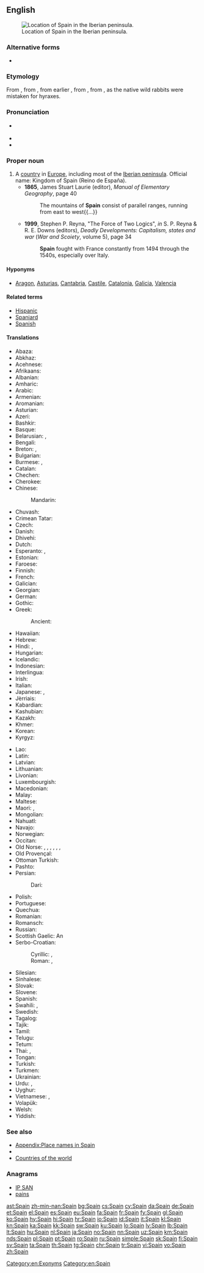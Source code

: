 {{also|spáin|spàin|'spáin}}
==English==
{{wikipedia}}
{{Wikivoyage}}
[[File:España-loc.svg|thumb|Location of Spain in the Iberian peninsula.]]

===Alternative forms===
* {{l|en|Spayen}} {{qualifier|obsolete}}

===Etymology===
From {{etyl|xno|en}} {{m|fro|Espayne}}, from {{etyl|LL.|en}} {{m|la|Spania}}, from earlier {{etyl|la|en}} {{m|la|Hispānia}}, from {{etyl|grc|en}} {{m|grc|Ἱσπανία}}, from {{etyl|phn|en}} {{m|phn|𐤀𐤉-𐤔𐤀𐤐𐤀𐤍𐤉𐤌|tr=ay-shaphanim|sc=Phnx|lit=[[hyrax]] isle}}, as the native wild rabbits were mistaken for hyraxes.

===Pronunciation===
* {{a|UK|US}} {{IPA|/speɪn/|lang=en}}
* {{audio|en-us-Spain.ogg|Audio (US)|lang=en}}
* {{rhymes|eɪn|lang=en}}

===Proper noun===
{{en-proper noun}}

# A [[country]] in [[Europe]], including most of the [[Iberian peninsula]]. Official name: Kingdom of Spain (Reino de España).
#* '''1865''', James Stuart Laurie (editor), ''Manual of Elementary Geography'', page 40
#*: The mountains of '''Spain''' consist of parallel ranges, running from east to west{{...}}
#* '''1999''', Stephen P. Reyna, "The Force of Two Logics", ''in'' S. P. Reyna & R. E. Downs (editors), ''Deadly Developments: Capitalism, states and war'' (''War and Scoiety'', volume 5), page 34
#*: '''Spain''' fought with France constantly from 1494 through the 1540s, especially over Italy.

====Hyponyms====
* {{sense|country}} [[Aragon]], [[Asturias]], [[Cantabria]], [[Castile]], [[Catalonia]], [[Galicia]], [[Valencia]]

====Related terms====
* [[Hispanic]]
* [[Spaniard]]
* [[Spanish]]

====Translations====
{{trans-top|country in Europe}}
* Abaza: {{t|abq|Испания}}
* Abkhaz: {{t|ab|Еспаниа}}
* Acehnese: {{t|ace|Seupanyo}}
* Afrikaans: {{t+|af|Spanje}}
* Albanian: {{t+|sq|Spanja}}
* Amharic: {{t|am|ስጳንያ|sc=Ethi}}
* Arabic: {{t+|ar|إسبانية|f|tr='isbánya}}
* Armenian: {{t+|hy|Իսպանիա}}
* Aromanian: {{t|rup|Ispania}}
* Asturian: {{t+|ast|España|f}}
* Azeri: {{t+|az|İspaniya}}
* Bashkir: {{t|ba|Испания}}
* Basque: {{t+|eu|Espainia}}
* Belarusian: {{t|be|Іспа́нія|f}}, {{t|be|Гішпа́нія|f}} {{qualifier|Taraškevica orthography}}
* Bengali: {{t|bn|স্পেন|tr=spen|sc=Beng}}
* Breton: {{t+|br|Spagn}}, {{t+|br|Bro-Spagn}}
* Bulgarian: {{t+|bg|Испа́ния|f}}
* Burmese: {{t|my|စပိန်နိုင်ငံ|sc=Mymr}}, {{t|my|စပိန်|sc=Mymr}}
* Catalan: {{t+|ca|Espanya|f}}
* Chechen: {{t|ce|Испани}}
* Cherokee: {{t|chr|ᏍᏆᏂᏱ|tr=Squaniyi|sc=Cher}}
* Chinese:
*: Mandarin: {{t+|cmn|西班牙|tr=Xībānyă|sc=Hani}}
* Chuvash: {{t|cv|Испани}}
* Crimean Tatar: {{t|crh|İspaniya}}
* Czech: {{t+|cs|Španělsko|n}}
* Danish: {{t+|da|Spanien}}
* Dhivehi: {{t|dv|ސްޕެއިން}}
* Dutch: {{t+|nl|Spanje}}
* Esperanto: {{t+|eo|Hispanio}}, {{t|eo|Hispanujo}}
* Estonian: {{t+|et|Hispaania}}
* Faroese: {{t|fo|Spania|n}}
* Finnish: {{t+|fi|Espanja}}
* French: {{t+|fr|Espagne|f}}
* Galician: {{t+|gl|España|f}}
* Georgian: {{t+|ka|ესპანეთი|sc=Geor}}
* German: {{t+|de|Spanien|n}}
* Gothic: {{t|got|𐌷𐌴𐌹𐍃𐍀𐌰𐌽𐌾𐌰|m|tr=Heispanja|sc=Goth}}
* Greek: {{t+|el|Ισπανία|f}}
*: Ancient: {{t|grc|Ἱσπανία|f|tr=Hispanía|sc=polytonic}}
* Hawaiian: {{t|haw|Sepania}}
* Hebrew: {{t+|he|ספרד|tr=sfarad|sc=Hebr}}
* Hindi: {{t+|hi|स्पेन|tr=spen|sc=Deva}}, {{t|hi|इस्पैन|tr=ispen|sc=Deva}}
* Hungarian: {{t+|hu|Spanyolország}}
* Icelandic: {{t+|is|Spánn|m}}
* Indonesian: {{t|id|Spanyol}}
* Interlingua: {{t+|ia|Espania}}
* Irish: {{t|ga|Spáinn|f|alt=An Spáinn}}
* Italian: {{t+|it|Spagna|f}}
* Japanese: {{t+|ja|スペイン|tr=Supéin}}, {{t+|ja|西班牙|tr=Supéin}} {{qualifier|obsolete}}
* Jèrriais: {{t|roa-jer|Espangne|f}}
* Kabardian: {{t|kbd|Испание}}
* Kashubian: {{t|csb|Szpańskô}}
* Kazakh: {{t+|kk|Испания|sc=Cyrl}}
* Khmer: {{t|km|អេស្ប៉ាញ|tr=’ēspāña|sc=Khmr}}
* Korean: {{t+|ko|스페인|tr=Seupein|sc=Kore}}
* Kyrgyz: {{t|ky|Испания|sc=Cyrl}}
{{trans-mid}}
* Lao: {{t|lo|ສະເປນ|sc=Laoo}}
* Latin: {{t+|la|Hispania|f}}
* Latvian: {{t+|lv|Spānija|f}}
* Lithuanian: {{t+|lt|Ispanija|f}}
* Livonian: {{t|liv|Spāņmō}}
* Luxembourgish: {{t+|lb|Spuenien|n}}
* Macedonian: {{t+|mk|Шпанија|f|sc=Cyrl}}
* Malay: {{t|ms|Sepanyol}}
* Maltese: {{t|mt|Spanja}}
* Maori: {{t|mi|Peina}}, {{t|mi|Peina}}
* Mongolian: {{t|mn|Испани|sc=Cyrl}}
* Nahuatl: {{t|nah|Caxtillān}}
* Navajo: {{t|nv|Dibé diníí bikéyah}}
* Norwegian: {{t+|no|Spania}}
* Occitan: {{t+|oc|Espanha|f}}
* Old Norse: {{t|non|Ispanía}}, {{t|non|Ispaníaland|n}}, {{t|non|Spánn|m}}, {{t|non|Spánland|n}}, {{t|non|Spánaland|n}}, {{t|non|Spanía|n}}, {{t|non|Spaníaland|n}}
* Old Provençal: {{t|pro|Espagna}}
* Ottoman Turkish: {{t|ota|اسپانیا|tr=İspanya}}
* Pashto: {{t|ps|اسپانيا|f|tr=Ispānyā}}
* Persian: {{t+|fa|اسپانیا|tr=Espâniya}}
*: Dari: {{t|fa|هسپانیه|tr=Hespâniye}}
* Polish: {{t+|pl|Hiszpania|f}}
* Portuguese: {{t+|pt|Espanha|f}}
* Quechua: {{t|qu|Ispaña}}
* Romanian: {{t+|ro|Spania|f}}
* Romansch: {{t|rm|Spagna|f}}
* Russian: {{t+|ru|Испа́ния|f}}
* Scottish Gaelic: An {{t|gd|Spàinn|f}}
* Serbo-Croatian:
*: Cyrillic: {{t|sh|Шпанија|f}}, {{t|sh|Шпањолска|f}}
*: Roman: {{t+|sh|Španija|f}}, {{t+|sh|Španjolska|f}}
* Silesian: {{t|szl|Szpańijo|f}}
* Sinhalese: {{t|si|ස්පාඤ්ඤය|sc=Sinh}}
* Slovak: {{t|sk|Španielsko|n}}
* Slovene: {{t|sl|Špánija|f}}
* Spanish: {{t+|es|España|f}}
* Swahili: {{t+|sw|Uhispani}}, {{t|sw|Uspanya}}
* Swedish: {{t+|sv|Spanien}}
* Tagalog: {{t+|tl|Espanya}}
* Tajik: {{t+|tg|Испониё|sc=Cyrl}}
* Tamil: {{t|ta|ஸ்பெயின்|sc=Taml}}
* Telugu: {{t|te|స్పెయిన|sc=Telu}}
* Tetum: {{t|tet|Espanya}}
* Thai: {{t+|th|สเปน|tr=spēn|sc=Thai}}, {{t+|th|ประเทศสเปน|tr=bpràtêt sàbpen}}
* Tongan: {{t|to|Sepeni}}
* Turkish: {{t+|tr|İspanya}}
* Turkmen: {{t|tk|Ispaniýa}}
* Ukrainian: {{t+|uk|Іспа́нія|f}}
* Urdu: {{t|ur|سپین|tr=spen|sc=ur-Arab}}, {{t|ur|اسپین|tr=ispen|sc=ur-Arab}}
* Uyghur: {{t|ug|ئىسپانىيە}}
* Vietnamese: {{t+|vi|Tây Ban Nha|tr=西班牙}}, {{t+|vi|Y Pha Nho|tr=伊坡伩}} {{qualifier|archaic}}
* Volapük: {{t+|vo|Spanyän}}
* Welsh: {{t+|cy|Sbaen|f}}
* Yiddish: {{t|yi|שפּאַניע|tr=shpanye}}
{{trans-bottom}}

===See also===
* [[Appendix:Place names in Spain]]
* {{list:countries of Europe/en}}
* [[Appendix:Countries of the world|Countries of the world]]

===Anagrams===
* [[IP SAN#English|IP SAN]]
* [[pains#English|pains]]

[[Category:en:Exonyms]]
[[Category:en:Spain]]

[[ast:Spain]]
[[zh-min-nan:Spain]]
[[bg:Spain]]
[[cs:Spain]]
[[cy:Spain]]
[[da:Spain]]
[[de:Spain]]
[[et:Spain]]
[[el:Spain]]
[[es:Spain]]
[[eu:Spain]]
[[fa:Spain]]
[[fr:Spain]]
[[fy:Spain]]
[[gl:Spain]]
[[ko:Spain]]
[[hy:Spain]]
[[hi:Spain]]
[[hr:Spain]]
[[io:Spain]]
[[id:Spain]]
[[it:Spain]]
[[kl:Spain]]
[[kn:Spain]]
[[ka:Spain]]
[[kk:Spain]]
[[sw:Spain]]
[[ku:Spain]]
[[lo:Spain]]
[[lv:Spain]]
[[lb:Spain]]
[[lt:Spain]]
[[hu:Spain]]
[[nl:Spain]]
[[ja:Spain]]
[[no:Spain]]
[[nn:Spain]]
[[uz:Spain]]
[[km:Spain]]
[[nds:Spain]]
[[pl:Spain]]
[[pt:Spain]]
[[ro:Spain]]
[[ru:Spain]]
[[simple:Spain]]
[[sk:Spain]]
[[fi:Spain]]
[[sv:Spain]]
[[ta:Spain]]
[[th:Spain]]
[[tg:Spain]]
[[chr:Spain]]
[[tr:Spain]]
[[vi:Spain]]
[[vo:Spain]]
[[zh:Spain]]